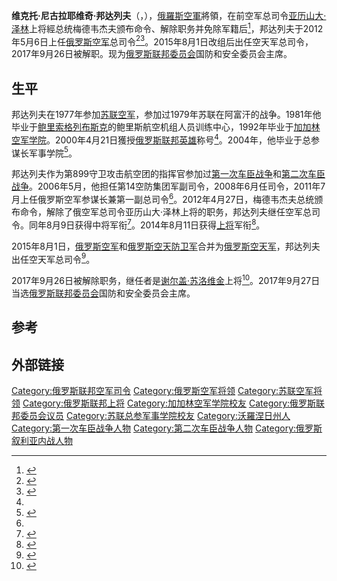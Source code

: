 {{Infobox military person
| honorific_prefix  = 
| name              = 维克托·邦达列夫
| honorific_suffix  = 
| native_name       = Виктор Николаевич Бондарев
| native_name_lang  = ru
| image         = Viktor Bondarev (2012).jpg
| image_size    = 200px
| caption       = 
| birth_date    = {{Birth date and age|1959|12|07}}
| death_date    = 
| birth_place   = [[俄罗斯|俄罗斯]][[沃罗涅日|沃罗涅日]]
| death_place   = 
| birth_name    = 
| allegiance    = {{USSR}}→{{RUS}}
| branch        = 
| serviceyears  = 1977年至今
| rank          = 上將
| servicenumber = 
| unit          = 
| commands      = 
| battles       = 
| battles_label = 
| awards        = {{{!}} style="background: transparent"
{{!}} {{俄罗斯联邦英雄}}
{{!}}}
{{{!}} style="background: transparent"
{{!}} [[File:Orden_of_Courage.png|40px]]{{!!}}{{三级在苏联武装力量中为祖国服务勋章}}{{!!}}{{二级祖国功勋奖章}}{{!!}}{{朱可夫奖章}}
{{!}}}
{{{!}} style="background: transparent"
{{!}} {{俄罗斯联邦功勋军事飞行员}}
{{!}}}
| relations     = 
| laterwork     = 
}}
'''维克托·尼古拉耶维奇·邦达列夫'''（{{lang-ru|Виктор Николаевич Бондарев|Viktor Nikolaevich Bondarev}}，{{bd|1959年|12月7日||catIdx=B邦}}），[[俄羅斯空軍|俄羅斯空軍]]將領，在前空军总司令[[亚历山大·泽林|亚历山大·泽林]]上将經总统梅德韦杰夫颁布命令、解除职务并免除军籍后<ref>{{cite news |title=Медведев назначил новых главкомов ВВС и ВМФ России |trans_title=Medvedev appointed a new commander in chief of the Air Force and Navy of Russia |url=http://lenta.ru/news/2012/05/06/bondarev/ |newspaper=[[Lenta.ru|Lenta.ru]] |date=2012-05-06 |accessdate=2012-05-07 |archive-date=2012-05-09 |archive-url=https://web.archive.org/web/20120509021542/http://lenta.ru/news/2012/05/06/bondarev/ |dead-url=no }}</ref>，邦达列夫于2012年5月6日上任[[俄罗斯空军|俄罗斯空军]]总司令<ref>{{cite news |title=Medvedev Names Russian Navy, Air Force Heads on Last Kremlin Day |author=Cook, Brad |url=http://www.bloomberg.com/news/2012-05-06/medvedev-names-russian-navy-air-force-heads-on-last-kremlin-day.html |publisher=[[Bloomberg_L.P.|Bloomberg L.P.]] |date=2012-05-06 |accessdate=2012-05-08 |archive-date=2014-07-14 |archive-url=https://web.archive.org/web/20140714192607/http://www.bloomberg.com/news/2012-05-06/medvedev-names-russian-navy-air-force-heads-on-last-kremlin-day.html |dead-url=no }}</ref><ref>{{cite press release |title=Viktor Bondarev appointed Air Force commander |url=http://eng.news.kremlin.ru/news/3760 |publisher=Kremlin.ru |date=2012-05-06 |accessdate=2012-05-08 |archive-date=2014-07-14 |archive-url=https://web.archive.org/web/20140714222054/http://eng.news.kremlin.ru/news/3760 |dead-url=no }}</ref>。2015年8月1日改组后出任空天军总司令，2017年9月26日被解职。现为[[俄罗斯联邦委员会|俄罗斯联邦委员会]]国防和安全委员会主席。
==生平==
邦达列夫在1977年参加[[苏联空军|苏联空军]]，参加过1979年苏联在阿富汗的战争。1981年他毕业于[[鲍里索格列布斯克|鲍里索格列布斯克]]的鲍里斯航空机组人员训练中心，1992年毕业于[[加加林空军学院|加加林空军学院]]。2000年4月21日獲授[[俄罗斯联邦英雄|俄罗斯联邦英雄]]称号<ref name=RIA.ru/>。2004年，他毕业于总参谋长军事学院<ref name=RIA.ru>{{cite web |url=http://www.ria.ru/spravka/20120506/642499433.html |title=Биография Виктора Бондарева |trans_title=维克多·邦达列夫传记 |language=ru |author= |date=2012-05-06 |work=[[RIA_Novosti|RIA Novosti]] |publisher=Ria.ru |accessdate=2012-05-07 |archive-date=2012-05-09 |archive-url=https://web.archive.org/web/20120509034230/http://ria.ru/spravka/20120506/642499433.html |dead-url=no }}</ref>。

邦达列夫作为第899守卫攻击航空团的指挥官参加过[[第一次车臣战争|第一次车臣战争]]和[[第二次车臣战争|第二次车臣战争]]。2006年5月，他担任第14空防集团军副司令，2008年6月任司令，2011年7月上任俄罗斯空军参谋长兼第一副总司令<ref name=RIA.ru/>。2012年4月27日，梅德韦杰夫总统颁布命令，解除了俄空军总司令亚历山大·泽林上将的职务，邦达列夫继任空军总司令。同年8月9日获得中将军衔<ref>{{cite web |title=2012年8月9日第1141号总统令 |language=ru |url=http://pravo.gov.ru:8080/page.aspx?23649 |archiveurl=https://web.archive.org/web/20131105112835/http://pravo.gov.ru:8080/page.aspx?23649 |archivedate=2013年11月5日 |access-date=2019年6月18日 |dead-url=yes }}</ref>。2014年8月11日获得[[大将|上将]]军衔<ref>{{cite web|url=http://publication.pravo.gov.ru/Document/View/0001201408110012|title=2014年8月11日第565号俄罗斯联邦总统令|publisher=[[克里姆林宫|克里姆林宫]]|language=ru|accessdate=2019年6月18日|archive-date=2019年6月18日|archive-url=https://web.archive.org/web/20190618122051/http://publication.pravo.gov.ru/Document/View/0001201408110012|dead-url=no}}</ref>。

2015年8月1日，[[俄罗斯空军|俄罗斯空军]]和[[俄罗斯空天防卫军|俄罗斯空天防卫军]]合并为[[俄罗斯空天军|俄罗斯空天军]]，邦达列夫出任空天军总司令<ref>{{cite web |title=Главнокомандующим воздушно-космическими силами назначен Виктор Бондарев |url=https://www.kommersant.ru/doc/2781352 |language=ru |date=2015-08-03 |accessdate=2019-06-18 |archive-date=2019-06-18 |archive-url=https://web.archive.org/web/20190618122048/https://www.kommersant.ru/doc/2781352 |dead-url=no }}</ref>。

2017年9月26日被解除职务，继任者是[[谢尔盖·苏洛维金|谢尔盖·苏洛维金]]上将<ref>{{cite web |title=26.09.2017 № 440 |url=http://publication.pravo.gov.ru/Document/View/0001201709260037 |language=ru |accessdate=2019-06-18 |archive-date=2019-06-18 |archive-url=https://web.archive.org/web/20190618122047/http://publication.pravo.gov.ru/Document/View/0001201709260037 |dead-url=no }}</ref>。2017年9月27日当选[[俄罗斯联邦委员会|俄罗斯联邦委员会]]国防和安全委员会主席。
== 参考 ==
{{Reflist}}

==外部链接==
{{commons category|Viktor Bondarev}}

{{S-start}}
{{s-mil}}
{{Succession box|
 title=[[俄罗斯空军|俄罗斯空军]]总司令|
 before=[[亚历山大·泽林|亚历山大·泽林]]|
 years=2012年 – 2015年|
 after=[[安德烈·尤金|安德烈·尤金]]
}}
{{Succession box|
 title=[[俄罗斯空天军|俄罗斯空天军]]总司令|
 before=职位设立|
 years=2015年 – 2017年|
 after=[[谢尔盖·苏洛维金|谢尔盖·苏洛维金]]
}}
{{S-end}}
{{Authority control}}
{{DEFAULTSORT:Bondarev, Viktor}}
[[Category:俄罗斯联邦空军司令|Category:俄罗斯联邦空军司令]]
[[Category:俄罗斯空军将领|Category:俄罗斯空军将领]]
[[Category:苏联空军将领|Category:苏联空军将领]]
[[Category:俄罗斯联邦上将|Category:俄罗斯联邦上将]]
[[Category:加加林空军学院校友|Category:加加林空军学院校友]]
[[Category:俄罗斯联邦委员会议员|Category:俄罗斯联邦委员会议员]]
[[Category:苏联总参军事学院校友|Category:苏联总参军事学院校友]]
[[Category:沃羅涅日州人|Category:沃羅涅日州人]]
[[Category:第一次车臣战争人物|Category:第一次车臣战争人物]]
[[Category:第二次车臣战争人物|Category:第二次车臣战争人物]]
[[Category:俄罗斯叙利亚内战人物|Category:俄罗斯叙利亚内战人物]]